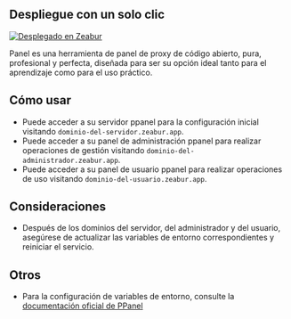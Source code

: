 ## Despliegue con un solo clic

[![Desplegado en Zeabur](https://zeabur.com/deployed-on-zeabur-dark.svg)](https://zeabur.com?referralCode=PPanelGroup&utm_source=PPanelGroup&utm_campaign=oss)

Panel es una herramienta de panel de proxy de código abierto, pura, profesional y perfecta, diseñada para ser su opción ideal tanto para el aprendizaje como para el uso práctico.

## Cómo usar

- Puede acceder a su servidor ppanel para la configuración inicial visitando `dominio-del-servidor.zeabur.app`.
- Puede acceder a su panel de administración ppanel para realizar operaciones de gestión visitando `dominio-del-administrador.zeabur.app`.
- Puede acceder a su panel de usuario ppanel para realizar operaciones de uso visitando `dominio-del-usuario.zeabur.app`.

## Consideraciones

- Después de los dominios del servidor, del administrador y del usuario, asegúrese de actualizar las variables de entorno correspondientes y reiniciar el servicio.

## Otros

- Para la configuración de variables de entorno, consulte la [documentación oficial de PPanel](https://ppanel.dev/)


<Giscus />
